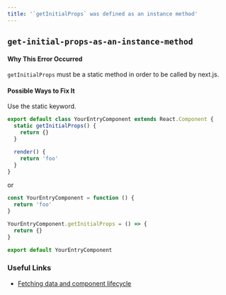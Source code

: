 ```yaml
---
title: '`getInitialProps` was defined as an instance method'
---
```


## `get-initial-props-as-an-instance-method`

#### Why This Error Occurred

`getInitialProps` must be a static method in order to be called by next.js.

#### Possible Ways to Fix It

Use the static keyword.

```js filename="pages/example.js"
export default class YourEntryComponent extends React.Component {
  static getInitialProps() {
    return {}
  }

  render() {
    return 'foo'
  }
}
```

or

```js filename="pages/example.js"
const YourEntryComponent = function () {
  return 'foo'
}

YourEntryComponent.getInitialProps = () => {
  return {}
}

export default YourEntryComponent
```

### Useful Links

- [Fetching data and component lifecycle](/docs/pages/api-reference/functions/get-initial-props)
